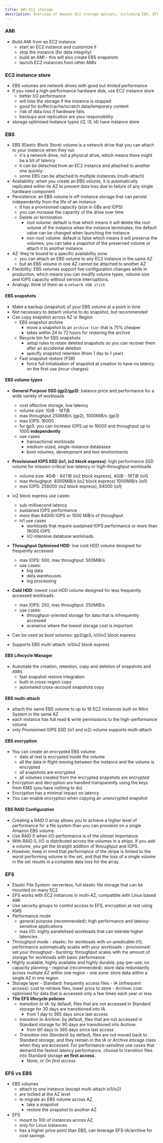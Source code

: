 ```yaml
---
title: AWS EC2 storage
description: Overview of Amazon EC2 storage options, including EBS, EFS, and instance store, and their use cases.
---
```

### AMI

- Build AMI from an EC2 instance
    - start an EC2 instance and customize it
    - stop the instance (for data integrity)
    - build an AMI - this will also create EBS snapshots
    - launch EC2 instances from other AMIs
### EC2 instance store

- EBS volumes are network drives with good but *limited* performance
- If you need a high-performance hardware disk, use EC2 instance store  
    - better I/O performance
    - will lose the storage if the instance is stopped
    - good for buffer/cache/scratch data/temporary content
    - risk of data loss if hardware fails
    - backups and replication are your responsibility
- storage optimised instance types (i2, i3, i4) have instance store
### EBS

- EBS (Elastic Block Store) volume is a network drive that you can attach to your instance when they run
    - it's a network drive, not a physical drive, which means there might be a bit of latency
    - it can be detached from an EC2 instance and attached to another one quickly
    - some EBS can be attached to multiple instances (multi-attach)
- Availability: when you create an EBS volume, it is automatically replicated within its AZ to prevent data loss due to failure of any single hardware component
- Persistence: an EBS volume is off-instance storage that can persist independently from the life of an instance
    - it has a provisioned capacity (size in GBs and IOPS)
    - you can increase the capacity of the drive over time
    - Delete on termination
        - root volume: default is true which means it will delete the root volume of the instance when the instance terminates; the default value can be changed when launching the instance
        - non-root volume: default is false which means it will preserve the volumes; you can take a snapshot of the preserved volume or attach it to another instance
- AZ: they're bound to a specific availability zone
    - you can attach an EBS volume to any EC2 instance in the same AZ
    - but an EBS volume in one AZ cannot be attached to another AZ
- Flexibility: EBS volumes support live configuration changes while in production, which means you can modify volume types, volume size and IOPS capacity without service interruptions. 
- Analogy: think of them as a `network USB stick` 
#### EBS snapshots

- Make a backup (snapshot) of your EBS volume at a point in time
- Not necessary to detach volume to do snapshot, but recommended
- Can copy snapshot across AZ or Region
    - EBS snapshot archive
        - move a snapshot to an `archive tier` that is 75% cheaper
        - takes within 24 to 72 hours for restoring the archive
    - Recycle bin for EBS snapshots
        - setup rules to retain deleted snapshots so you can recover them after an accidental deletion
        - specify snapshot retention (from 1 day to 1 year)
    - Fast snapshot restore (FSR)
        - force full initialisation of snapshot at creation to have no latency on the first use (incur charges)
#### EBS volume types

- **General Purpose SSD (gp2/gp3)**: balance price and performance for a wide variety of workloads
    - cost effective storage, low latency
    - volume size: 1GiB - 16TiB
    - max throughput 250MiB/s (gp2), 1000MiB/s (gp3)
    - max IOPS: 16000
    - for gp3: you can increase IOPS up to 16000 and throughput up to 1000 **independently**
    - use cases
        - transactional workloads
        - medium-sized, single-instance databases
        - boot volumes, development and test environments

- **Provisioned IOPS SSD (io1, io2 block express)**: high performance SSD volume for mission-critical low-latency or high-throughput workloads
    - volume size: 4GiB - 64TiB (io2 block express), 4GiB - 16TiB (io1)
    - max throughput: 4000MiB/s (io2 block express) 1000MiB/s (io1)
    - max IOPS: 256000 (io2 block express), 64000 (io1)
- io2 block express use cases:
    - sub-millisecond latency
    - sustained IOPS performance
    - more than 64000 IOPS or 1000 MiB/s of throughput
  - io1 use cases
    - workloads that require sustained IOPS performance or more than 16000 IOPS
    - I/O intensive database workloads

- **Throughput Optimised HDD**: low cost HDD volume designed for frequently accessed
    - max IOPS: 500, max throughput: 500MiB/s
    - use cases:
        - big data
        - data warehouses
        - log processing

- **Cold HDD**: lowest cost HDD volume designed for less frequently accessed workloads
    - max IOPS: 250, max throughput: 250MiB/s
    - use cases:
        - throughput-oriented storage for data that is infrequently accessed
        - scenarios where the lowest storage cost is important

- Can be used as boot volumes: gp2/gp3, io1/io2 block express
- Supports EBS multi-attach: io1/io2 block express
#### EBS Lifecycle Manager

- Automate the creation, retention, copy and deletion of snapshots and AMIs
    - fast snapshot restore integration
    - built-in cross-region copy
    - automated cross-account snapshots copy
#### EBS multi-attach

- attach the same EBS volume to up to 16 EC2 instances built on Nitro System in the same AZ
- each instance has full read & write permissions to the high-performance volume
- only Provisioned IOPS SSD (io1 and io2) volume supports multi-attach
#### EBS encryption

- You can create an encrypted EBS volume:
    - data at rest is encrypted inside the volume
    - all the data in flight moving between the instance and the volume is encrypted
    - all snapshots are encrypted
    - all volumes created from the encrypted snapshots are encrypted
- Encryption and decryption are handled transparently using the keys from KMS (you have nothing to do)
- Encryption has a minimal impact on latency
- You can enable encryption when copying an unencrypted snapshot
#### EBS RAID Configuration

- Creating a RAID 0 array allows you to achieve a higher level of performance for a file system than you can provision on a single Amazon EBS volume.
- Use RAID 0 when I/O performance is of the utmost importance.
- With RAID 0, I/O is distributed across the volumes in a stripe. If you add a volume, you get the straight addition of throughput and IOPS.
- However, keep in mind that performance of the stripe is limited to the worst performing volume in the set, and that the loss of a single volume in the set results in a complete data loss for the array.

### EFS

- Elastic File System: serverless, full elastic file storage that can be mounted on many EC2
- EFS works with EC2 instances in multi-AZ, compatible with Linux based AMI
- Use security groups to control access to EFS, encryption at rest using KMS
- Performance mode
    - general purpose (recommended): high performance and latency-sensitive applications
    - max I/O: highly parallelised workloads that can tolerate higher latencies
- Throughput mode
      - elastic: for workloads with un-predicable I/O, performance automatically scales with your workloads
      - provisioned: set your throughput
      - bursting: throughput scales with the amount of storage for workloads with basic performance
- Highly scalable, highly available and highly durable, pay-per-use, no capacity planning
      - regional (recommended): store data redundantly across multiple AZ within one region
      - one zone: store data within a single AZ in one region
- Storage layer
      - Standard: frequently access files
      - IA (infrequent access): cost to retrieve files, lower price to store
      - Archive: cost optimised for data that is accessed only a few times each year or less
- **The EFS lifecycle policies**
    - *transition to IA*: by default, files that are not accessed in Standard storage for 30 days are transitioned into IA.
        - from 1 day to 365 days since last access
    - *transition to Archive*: by default, files that are not accessed in Standard storage for 90 days are transitioned into Archive.
        - from 60 days to 365 days since last access 
    - *Transition into Standard*: by default, files are not moved back to Standard storage, and they remain in the IA or Archive storage class when they are accessed. For performance-sensitive use cases that demand the fastest latency performance, choose to transition files into Standard storage **on first access**.
        - None, or *On first access*

### EFS vs EBS

- EBS volumes
    - attach to one instance (except multi-attach io1/io2)
    - are locked at the AZ level
    - to migrate an EBS volume across AZ
        - take a snapshot
        - restore the snapshot to another AZ
- EFS 
    - mount to 100 of instances across AZ
    - only for Linux instances
    - has a higher price point than EBS, can leverage EFS-IA/archive for cost savings
